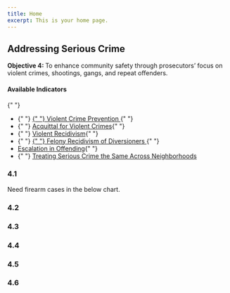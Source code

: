```yaml
---
title: Home
excerpt: This is your home page.
---
```



<Section py="2|4|8|10">
  <Container>
    <Grid col="1|2" gap="4|8|12" alignItems="center">
      <Flexbox
        flexDirection="column"
        alignItems="center|flex-start"
        textAlign="center|left"
      >
        <H2 m="0" fontWeight="extrabold" lineHeight="tight">
          Addressing Serious Crime
        </H2>
        <P fontSize="xl|2xl" mt="2">
          <strong>Objective 4: </strong> To enhance community safety through
          prosecutors’ focus on violent crimes, shootings, gangs, and repeat
          offenders.
        </P>
      </Flexbox>
      <P>
        <H4 m="0">Available Indicators </H4>{" "}
        <ul>
          <li>
            {" "}
            <a href="#violent-crime-prevention">
              {" "}
              Violent Crime Prevention
            </a>{" "}
          </li>
          <li>
            {" "}
            <a href="#aq-violent-crimes"> Acquittal for Violent Crimes</a>{" "}
          </li>
          <li>
            {" "}
            <a href="#violent-recidivism"> Violent Recidivism</a>{" "}
          </li>
          <li>
            {" "}
            <a href="#felony-recidivism-of-diversioners">
              {" "}
              Felony Recidivism of Diversioners
            </a>{" "}
          </li>
          <li>
            <a href="#escalation-in-offending"> Escalation in Offending</a>{" "}
          </li>
          <li>
            {" "}
            <a href="#treating-serious-crime">
              Treating Serious Crime the Same Across Neighborhoods
            </a>
          </li>
        </ul>
      </P>
    </Grid>
  </Container>
</Section>

<Container>


<Section maxWidth="750px">


### 4.1

<DataWrapChart
  title="Violent Crime Prevention"
  src="https://datawrapper.dwcdn.net/YoDMw/1/"
/>

<a name="violent-crime-prevention"> </a>

Need firearm cases in the below chart.

<DataWrapChart src="https://datawrapper.dwcdn.net/4TWsO/" />

### 4.2

<DataWrapChart
  title="Acquittal for Violent Crimes"
  src="https://datawrapper.dwcdn.net/m7OUK/5/"
/>

<a name="aq-violent-crimes"> </a>

<DataWrapChart src="https://datawrapper.dwcdn.net/B6uEc/" />

### 4.3

<DataWrapChart
  title="Violent Recidivism"
  src="https://datawrapper.dwcdn.net/x9LmH/5/"
/>

<a name="violent-recidivism"></a>

<DataWrapChart src="https://datawrapper.dwcdn.net/iZEYi/" />

### 4.4

<DataWrapChart
  title="Felony Recidivism of Diversioners"
  src="https://datawrapper.dwcdn.net/mAinb/1/"
/>

<a name="felony-recidivism-of-diversioners"></a>

<DataWrapChart src="https://datawrapper.dwcdn.net/WqnH9/" />

### 4.5

<DataWrapChart
  title="Escalation in Offending"
  src="https://datawrapper.dwcdn.net/URW8k/5/"
/>

<a name="escalation-in-offending"> </a>

<DataWrapChart src="https://datawrapper.dwcdn.net/13O2J/" />

### 4.6

<DataWrapChart
  title="Treating Serious Crime the Same Across Neighborhoods"
  src="https://datawrapper.dwcdn.net/QJNXM/5/"
/>

<a name="treating-serious-crime"> </a>

<DataWrapChart src="https://datawrapper.dwcdn.net/PRiN4/" />

</Section>


</Container>

